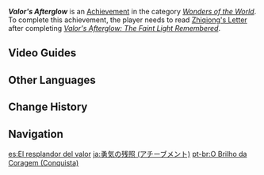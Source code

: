 {{About|the achievement|all world quests|Valor's Afterglow (Disambiguation)}}
{{Achievement Infobox
|title        = Valor's Afterglow
|id           = 81211
|order id     = 1197
|category     = Wonders of the World
|description  = Where lies the true meaning of adventure?
|requirements = Read [[Zhiqiong's Letter]] after completing ''[[Valor's Afterglow: The Faint Light Remembered]]''.
|primogems    = 5
|tracking     = 
|hidden       = 1
|topic        = 
|type         = Exploration
}}
'''''Valor's Afterglow''''' is an [[Achievement]] in the category ''[[Wonders of the World]]''. To complete this achievement, the player needs to read [[Zhiqiong's Letter]] after completing ''[[Valor's Afterglow: The Faint Light Remembered]]''.
<!--
==Trivia==
-->

==Video Guides==
{{EVT
|video1   = https://youtu.be/kYux21EJ3dM
|caption1 = Valor's Afterglow Guide

|video2   = https://youtu.be/h2DKGGiLdCw
|caption2 = Letter location with achievment
}}

==Other Languages==
{{Other Languages
|en      = Valor's Afterglow
|zhs     = 勇气的余晖
|zhs_rm  = Yǒngqì de Yúhuī
|zht     = 勇氣的餘暉
|zht_rm  = Yǒngqì de Yúhuī
|zh_tl   = Valor's Afterglow
|ja      = 勇気の残照
|ja_rm   = Yuuki no Zanshou{{Assumed}}
|ja_tl   = Valor's Afterglow
|ko      = 용기의 여광
|ko_rm   = Yonggi-ui Yeogwang
|ko_tl   = Valor's Afterglow
|es      = El resplandor del valor
|es_tl   = The Radiance of Valor
|fr      = Rémanence de courage
|fr_tl   = Courage's Remanence
|ru      = Отблески храбрости
|ru_tl   = Reflections of Valor
|th      = รัศมีอันหาญกล้า
|th_rm   = Ratmi an han kla
|th_tl   = 
|vi      = Hào Quang Của Dũng Khí
|vi_tl   = 
|de      = Abendröte des Muts
|de_tl   = Afterglow of Valor
|id      = Aura Keberanian
|id_tl   = Aura of Courage
|pt      = O Brilho da Coragem
|pt_tl   = 
|tr      = Cesaretin Gün Batımı
|tr_tl   = Valor's Sunset
|it      = Ultimo bagliore del coraggio
|it_tl   = 
}}

==Change History==
{{Change History|2.6}}
<!--
==References==
{{Reflist}}
-->
==Navigation==
{{Achievement Navbox|Wonders of the World|Quest}}

[[es:El resplandor del valor]]
[[ja:勇気の残照 (アチーブメント)]]
[[pt-br:O Brilho da Coragem (Conquista)]]